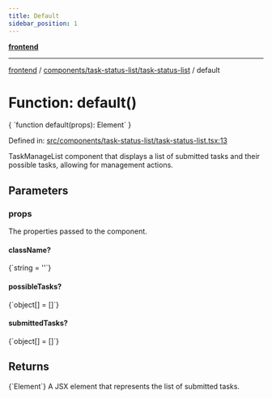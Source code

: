 ```yaml
---
title: Default
sidebar_position: 1
---
```



[**frontend**](../../../..)

***

[frontend](../../../..) / [components/task-status-list/task-status-list](..) / default

# Function: default()

<CodeBlock language="ts">
{ `function default(props): Element` }
</CodeBlock>

Defined in: [src/components/task-status-list/task-status-list.tsx:13](https://github.com/svsticky/CommitteeClash/blob/cf8a63ee123fe6ef8b9cc633622ca8c3bc6fa48a/frontend/src/components/task-status-list/task-status-list.tsx#L13)

TaskManageList component that displays a list of submitted tasks
and their possible tasks, allowing for management actions.

## Parameters

### props

The properties passed to the component.

#### className?
<CodeBlock language="ts">
{`string = ''`}
</CodeBlock>

#### possibleTasks?
<CodeBlock language="ts">
{`object[] = []`}
</CodeBlock>

#### submittedTasks?
<CodeBlock language="ts">
{`object[] = []`}
</CodeBlock>

## Returns
<CodeBlock language="ts">
{`Element`}
</CodeBlock>
A JSX element that represents the list of submitted tasks.
